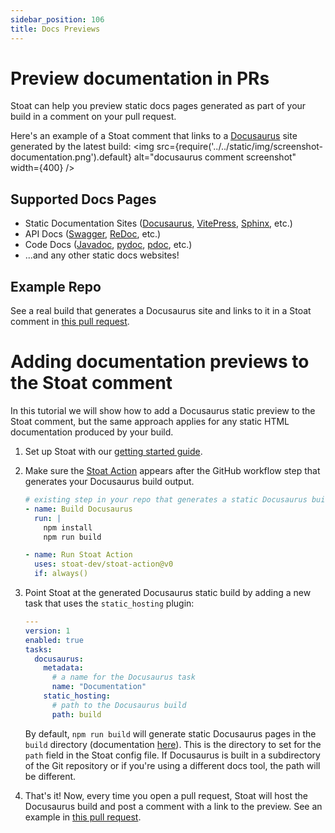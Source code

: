 ```yaml
---
sidebar_position: 106
title: Docs Previews
---
```


# Preview documentation in PRs

Stoat can help you preview static docs pages generated as part of your build in a comment on your pull request.

Here's an example of a Stoat comment that links to a [Docusaurus](https://docusaurus.io/) site generated by the latest build:
<img src={require('../../static/img/screenshot-documentation.png').default} alt="docusaurus comment screenshot" width={400} />

## Supported Docs Pages
* Static Documentation Sites ([Docusaurus](https://docusaurus.io/), [VitePress](https://vitepress.vuejs.org/), [Sphinx](https://www.sphinx-doc.org/en/master/), etc.)
* API Docs ([Swagger](https://swagger.io/), [ReDoc](https://redocly.com/), etc.)
* Code Docs ([Javadoc](https://en.wikipedia.org/wiki/Javadoc), [pydoc](https://docs.python.org/3/library/pydoc.html), [pdoc](https://pdoc.dev/), etc.)
* ...and any other static docs websites!

## Example Repo

See a real build that generates a Docusaurus site and links to it in a Stoat comment in [this pull request](https://github.com/stoat-dev/stoat-action/pull/12).

# Adding documentation previews to the Stoat comment

In this tutorial we will show how to add a Docusaurus static preview to the Stoat comment, but the same approach applies for any static HTML documentation produced by your build.

1. Set up Stoat with our [getting started guide](../installation).

2. Make sure the [Stoat Action](https://github.com/stoat-dev/stoat-action) appears after the GitHub workflow step that generates your Docusaurus build output.

    ```yaml title=".github/workflows/docs.yaml"
    # existing step in your repo that generates a static Docusaurus build
    - name: Build Docusaurus
      run: |
        npm install
        npm run build

    - name: Run Stoat Action
      uses: stoat-dev/stoat-action@v0
      if: always()
    ```

3. Point Stoat at the generated Docusaurus static build by adding a new task that uses the `static_hosting` plugin:

    ```yaml title=".stoat/config.yaml"
    ---
    version: 1
    enabled: true
    tasks:
      docusaurus:
        metadata:
          # a name for the Docusaurus task
          name: "Documentation"
        static_hosting:
          # path to the Docusaurus build
          path: build
    ```

   By default, `npm run build` will generate static Docusaurus pages in the `build` directory (documentation [here](https://docusaurus.io/docs/deployment)).
   This is the directory to set for the `path` field in the Stoat config file.
   If Docusaurus is built in a subdirectory of the Git repository or if you're using a different docs tool, the path will be different.

4. That's it! Now, every time you open a pull request, Stoat will host the Docusaurus build and post a comment with a link to the preview. See an example in [this pull request](https://github.com/stoat-dev/stoat-action/pull/12).
